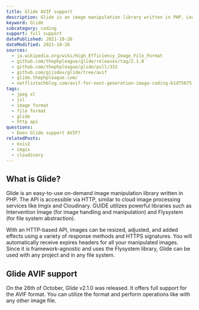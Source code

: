 ```yaml
---
title: Glide AVIF support
description: Glide is an image manipulation library written in PHP. Learn how to read AVIF images within Glide.
keyword: Glide
subcategory: coding
support: full support
datePublished: 2021-10-26
dateModified: 2021-10-26
sources:
  - ja.wikipedia.org/wiki/High_Efficiency_Image_File_Format
  - github.com/thephpleague/glide/releases/tag/2.1.0
  - github.com/thephpleague/glide/pull/333
  - github.com/gijsdev/glide/tree/avif
  - glide.thephpleague.com/
  - netflixtechblog.com/avif-for-next-generation-image-coding-b1d75675fe4
tags:
  - jpeg xl
  - jxl
  - image format
  - file format
  - glide
  - http api
questions:
  - Does Glide support AVIF?
relatedPosts:
  - exiv2
  - imgix
  - cloudinary
---
```


## What is Glide?

Glide is an easy-to-use on-demand image manipulation library written in PHP. The API is accessible via HTTP, similar to cloud image processing services like Imgix and Cloudinary. GUIDE utilizes powerful libraries such as Intervention Image (for image handling and manipulation) and Flysystem (for file system abstraction).

With an HTTP-based API, images can be resized, adjusted, and added effects using a variety of response methods and HTTPS signatures. You will automatically receive expires headers for all your manipulated images. Since it is framework-agnostic and uses the Flysystem library, Glide can be used with any project and in any file system.

## Glide AVIF support

On the 26th of October, Glide v2.1.0 was released. It offers full support for the AVIF format. You can utilize the format and perform operations like with any other image file.
